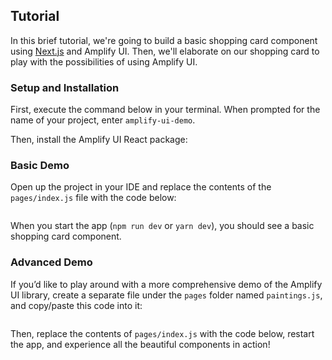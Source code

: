 
## Tutorial

In this brief tutorial, we're going to build a basic shopping card component using [Next.js](https://nextjs.org/docs/getting-started) and Amplify UI. Then, we'll elaborate on our shopping card to play with the possibilities of using Amplify UI.

### Setup and Installation

First, execute the command below in your terminal. When prompted for the name of your project, enter `amplify-ui-demo`. 

<Tabs>
  <TabItem title="npm">
    <TerminalCommand command="npx create-next-app@latest && cd amplify-ui-demo" />
  </TabItem>
  <TabItem title="yarn">
    <TerminalCommand command="yarn create next-app && cd amplify-ui-demo" />
  </TabItem>
</Tabs>

Then, install the Amplify UI React package:

<InstallScripts framework="react" />

### Basic Demo

Open up the project in your IDE and replace the contents of the `pages/index.js` file with the code below:

<Example>
  <ExampleCode>
  
```tsx file=./examples/BasicExampleCode.tsx

```

  </ExampleCode>
  <BasicShoppingCard />
</Example>

When you start the app (`npm run dev` or `yarn dev`), you should see a basic shopping card component.

### Advanced Demo

If you’d like to play around with a more comprehensive demo of the Amplify UI library, create a separate file under the `pages` folder named `paintings.js`, and copy/paste this code into it:

  <ExampleCode>

```tsx file=./examples/paintings.ts

```

  </ExampleCode>

Then, replace the contents of `pages/index.js` with the code below, restart the app, and experience all the beautiful components in action!

<Example>
  <ExampleCode>

```tsx file=./examples/AdvancedExampleCode.tsx

```

  </ExampleCode>
  <AdvancedShoppingCard />
</Example>
